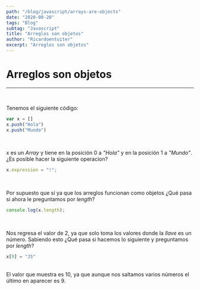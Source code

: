 ```yaml
---
path: "/blog/javascript/arrays-are-objects"
date: "2020-08-20"
tags: "Blog"
subtag: "Javascript"
title: "Arreglos son objetos"
author: "Ricardoentuiter"
excerpt: "Arreglos son objetos"
---
```


# Arreglos son objetos

---
<br/>

Tenemos el siguiente código:

```javascript
var x = []
x.push("Hola")
x.push("Mundo")
```
<br/>

x es un *Array* y tiene en la posición 0 a *"Hola"* y en la posición 1 a *"Mundo"*. ¿Es posible hacer la siguiente operacion?

```javascript
x.expression = "!";
```
<br/>

Por supuesto que sí ya que los arreglos funcionan como objetos ¿Qué pasa si ahora le preguntamos por *length*?

```javascript
console.log(x.length); 
```
<br/>

Nos regresa el valor de 2, ya que solo toma los valores donde la *llave* es un número. Sabiendo esto ¿Qué pasa si hacemos lo siguiente y preguntamos por *length*?

```javascript
x[9] = "JS"
```
<br/>
El valor que muestra es 10, ya que aunque nos saltamos varios números el último en aparecer es 9.